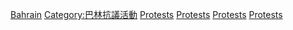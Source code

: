 {{Cat main}}
{{Commons category|2011 Bahraini protests}}
[[Category:阿拉伯之春|Bahrain]]
[[Category:巴林抗議活動|Category:巴林抗議活動]]
[[Category:2011年巴林|Protests]]
[[Category:2012年巴林|Protests]]
[[Category:2014年巴林|Protests]]
[[Category:2015年巴林|Protests]]